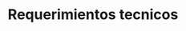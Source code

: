 ---
title: "Requerimientos tecnicos"
description: "Aqui le explicaremos todos los requisitos que debe tener para poder usar nuestro software."
slug: "requerimientos/Rf118"
---